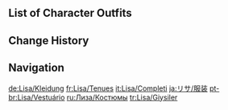 {{CharacterTabs}}

==List of Character Outfits==
{{Outfits by Category Table|Lisa Outfits|nocharacter=1}}

==Change History==
{{Change History|1.0}}

==Navigation==
{{Character Navbox|link type=outfits}}

[[de:Lisa/Kleidung]]
[[fr:Lisa/Tenues]]
[[it:Lisa/Completi]]
[[ja:リサ/服装]]
[[pt-br:Lisa/Vestuário]]
[[ru:Лиза/Костюмы]]
[[tr:Lisa/Giysiler]]